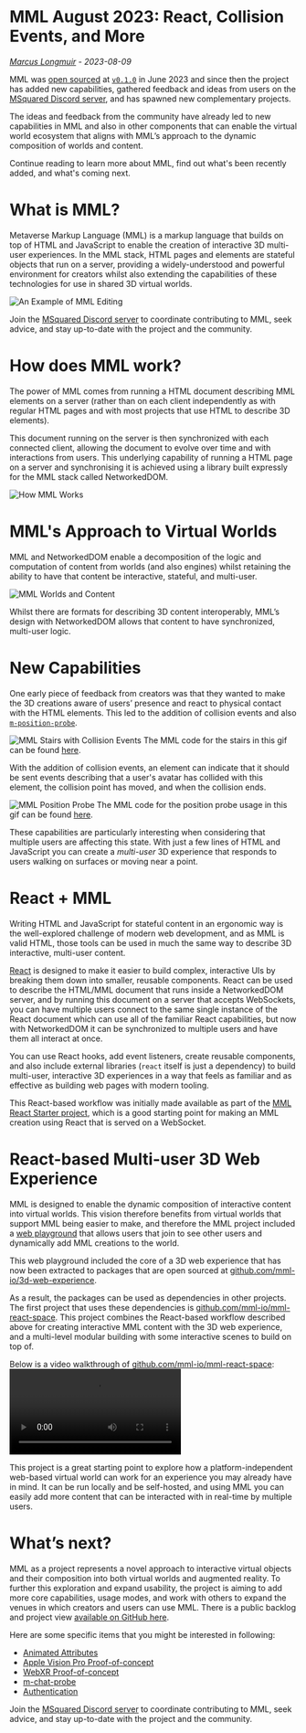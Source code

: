 # MML August 2023: React, Collision Events, and More
_[Marcus Longmuir](https://twitter.com/marcuslongmuir) - 2023-08-09_

MML was [open sourced](https://github.com/mml-io/mml) at [`v0.1.0`](https://github.com/mml-io/mml/releases/tag/v0.1.0) in June 2023 and since then the project has added new capabilities, gathered feedback and ideas from users on the [MSquared Discord server](https://discord.gg/hPdWYhfVem), and has spawned new complementary projects.

The ideas and feedback from the community have already led to new capabilities in MML and also in other components that can enable the virtual world ecosystem that aligns with MML’s approach to the dynamic composition of worlds and content.

Continue reading to learn more about MML, find out what's been recently added, and what's coming next.

# What is MML?

Metaverse Markup Language (MML) is a markup language that builds on top of HTML and JavaScript to enable the creation of interactive 3D multi-user experiences. In the MML stack, HTML pages and elements are stateful objects that run on a server, providing a widely-understood and powerful environment for creators whilst also extending the capabilities of these technologies for use in shared 3D virtual worlds.

![An Example of MML Editing](/images/blog/aug-2023/mml-edit.gif)

Join the [MSquared Discord server](https://discord.gg/msquaredio) to coordinate contributing to MML, seek advice, and stay up-to-date with the project and the community.

# How does MML work?

The power of MML comes from running a HTML document describing MML elements on a server (rather than on each client independently as with regular HTML pages and with most projects that use HTML to describe 3D elements).

This document running on the server is then synchronized with each connected client, allowing the document to evolve over time and with interactions from users. This underlying capability of running a HTML page on a server and synchronising it is achieved using a library built expressly for the MML stack called NetworkedDOM.

![How MML Works](/images/blog/aug-2023/how-mml-works.gif)

# MML's Approach to Virtual Worlds

MML and NetworkedDOM enable a decomposition of the logic and computation of content from worlds (and also engines) whilst retaining the ability to have that content be interactive, stateful, and multi-user.

![MML Worlds and Content](/images/blog/aug-2023/worlds-and-content.gif)

Whilst there are formats for describing 3D content interoperably, MML’s design with NetworkedDOM allows that content to have synchronized, multi-user logic.

# New Capabilities

One early piece of feedback from creators was that they wanted to make the 3D creations aware of users’ presence and react to physical contact with the HTML elements. This led to the addition of collision events and also [`m-position-probe`](https://mml.io/docs/reference/elements/m-position-probe).

![MML Stairs with Collision Events](/images/blog/aug-2023/collision-events-stairs.gif)
The MML code for the stairs in this gif can be found [here](https://github.com/mml-io/3d-web-experience/blob/a69741642cf2efeea38799aa15d06aaa3a886c72/example/server/mml-documents/example-mml.html#L30).

With the addition of collision events, an element can indicate that it should be sent events describing that a user's avatar has collided with this element, the collision point has moved, and when the collision ends.

![MML Position Probe](/images/blog/aug-2023/position-probe.gif)
The MML code for the position probe usage in this gif can be found [here](https://github.com/mml-io/mml-playground/blob/782c5078bbce4575c59c2ef8711920b0b35d6bfc/packages/server/examples/position-probe.html#L2).

These capabilities are particularly interesting when considering that multiple users are affecting this state. With just a few lines of HTML and JavaScript you can create a *multi-user* 3D experience that responds to users walking on surfaces or moving near a point.

# React + MML

Writing HTML and JavaScript for stateful content in an ergonomic way is the well-explored challenge of modern web development, and as MML is valid HTML, those tools can be used in much the same way to describe 3D interactive, multi-user content.

[React](https://react.dev/) is designed to make it easier to build complex, interactive UIs by breaking them down into smaller, reusable components. React can be used to describe the HTML/MML document that runs inside a NetworkedDOM server, and by running this document on a server that accepts WebSockets, you can have multiple users connect to the same single instance of the React document which can use all of the familiar React capabilities, but now with NetworkedDOM it can be synchronized to multiple users and have them all interact at once.

You can use React hooks, add event listeners, create reusable components, and also include external libraries (`react` itself is just a dependency) to build multi-user, interactive 3D experiences in a way that feels as familiar and as effective as building web pages with modern tooling.

This React-based workflow was initially made available as part of the [MML React Starter project](https://github.com/mml-io/mml-react-starter-project), which is a good starting point for making an MML creation using React that is served on a WebSocket.

# React-based Multi-user 3D Web Experience

MML is designed to enable the dynamic composition of interactive content into virtual worlds. This vision therefore benefits from virtual worlds that support MML being easier to make, and therefore the MML project included a [web playground](https://github.com/mml-io/mml-playground) that allows users that join to see other users and dynamically add MML creations to the world.

This web playground included the core of a 3D web experience that has now been extracted to packages that are open sourced at [github.com/mml-io/3d-web-experience](https://github.com/mml-io/3d-web-experience).

As a result, the packages can be used as dependencies in other projects. The first project that uses these dependencies is [github.com/mml-io/mml-react-space](https://github.com/mml-io/mml-react-space). This project combines the React-based workflow described above for creating interactive MML content with the 3D web experience, and a multi-level modular building with some interactive scenes to build on top of.

Below is a video walkthrough of [github.com/mml-io/mml-react-space](https://github.com/mml-io/mml-react-space):
<video controls={true} src="https://storage.googleapis.com/mml-public-content/mml-react-space.mp4"></video>

This project is a great starting point to explore how a platform-independent web-based virtual world can work for an experience you may already have in mind. It can be run locally and be self-hosted, and using MML you can easily add more content that can be interacted with in real-time by multiple users.

# What’s next?

MML as a project represents a novel approach to interactive virtual objects and their composition into both virtual worlds and augmented reality. To further this exploration and expand usability, the project is aiming to add more core capabilities, usage modes, and work with others to expand the venues in which creators and users can use MML.
There is a public backlog and project view [available on GitHub here](https://github.com/orgs/mml-io/projects/1).

Here are some specific items that you might be interested in following:

* [Animated Attributes](https://github.com/mml-io/mml/issues/52)
* [Apple Vision Pro Proof-of-concept](https://github.com/mml-io/mml/issues/56)
* [WebXR Proof-of-concept](https://github.com/mml-io/mml/issues/55)
* [m-chat-probe](https://github.com/mml-io/mml/issues/61)
* [Authentication](https://github.com/mml-io/mml/issues/58)

Join the [MSquared Discord server](https://discord.gg/hPdWYhfVem) to coordinate contributing to MML, seek advice, and stay up-to-date with the project and the community.
